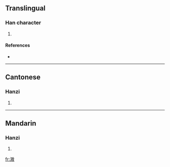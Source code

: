 ==Translingual==

===Han character===
{{Han char|rn=85|rad=水|as=11|sn=14|four=3814<sub>0</sub>|canj=水土尸大 (EGSK)}}

# {{defn|Han|sort=水11}}

====References====
* {{Han ref|kx=0644.060|dkj=18087|hdz=31692.040|uh=6EF6|ud=28406|bh=E2B0|bd=58032}}

----

==Cantonese==

===Hanzi===
{{yue-hanzi|jyut=|y=ngou4}}

# {{defn|Cantonese}}

----

==Mandarin==

===Hanzi===
{{cmn-hanzi|pin=[[áo]] ([[ao2]])|wg=ao<sup>2</sup>}}

# {{defn|Mandarin}}

[[fr:滶]]